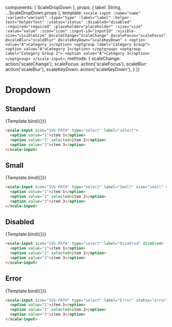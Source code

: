 
<Meta
  title='Components/Dropdown'
  component={ScaleDropDown}
  argTypes={{}}
/>

  components: { ScaleDropDown },
  props: {
    label: String,
    ...ScaleDropDown.props
  },
  template: `
    <scale-input
      :name="name"
      :variant="variant"
      :type="type"
      :label="label"
      :helper-text="helperText"
      :status="status"
      :disabled="disabled"
      :required="required"
      :placeholder="placeholder"
      :size="size"
      :value="value"
      :icon="icon"
      :input-id="inputId"
      :visible-size="visibleSize"
      @scaleChange="scaleChange"
      @scaleFocus="scaleFocus"
      @scaleBlur="scaleBlur"
      @scaleKeyDown="scaleKeyDown"
    >
      <option value="A">Category 1</option>
      <optgroup label="Category Group">
        <option value="A">Category 2</option>
      </optgroup>
      <optgroup label="Category Group 2">
        <option value="A">Category 3</option>
      </optgroup>
    </scale-input>
  `,
  methods: {
    scaleChange: action('scaleChange'),
    scaleFocus: action('scaleFocus'),
    scaleBlur: action('scaleBlur'),
    scaleKeyDown: action('scaleKeyDown'),
  }
})

# Dropdown

## Standard

<Preview withSource="none">
  <Story
    name='Standard'
    args={{
      label: 'Select',
      type: 'select',
      icon: 'M20.65 7.4c-.3-.3-.75-.3-1.05 0L12 15 4.4 7.4c-.3-.3-.75-.3-1.05 0s-.3.75 0 1.05L12 17.1l8.65-8.65c.3-.25.3-.75 0-1.05z'
    }}
  >
    {Template.bind({})}
  </Story>
</Preview>

<Props story='Standard' />

```html
<scale-input icon="SVG-PATH" type="select" label="select">
  <option value="1">item 1</option>
  <option value="2" selected>item 2</option>
  <option value="3">item 3</option>
</scale-input>
```


## Small

<Preview withSource="none">
  <Story
    name='Small'
    args={{
      label: 'Small',
      type: 'select',
      size: 'small',
      variant: 'animated',
      icon: 'M20.65 7.4c-.3-.3-.75-.3-1.05 0L12 15 4.4 7.4c-.3-.3-.75-.3-1.05 0s-.3.75 0 1.05L12 17.1l8.65-8.65c.3-.25.3-.75 0-1.05z'
    }}
  >
    {Template.bind({})}
  </Story>
</Preview>


```html
<scale-input icon="SVG-PATH" type="select" label="Small" size="small" variant="animated" placeholder="Small">
  <option value="1">item 1</option>
  <option value="2" selected>item 2</option>
  <option value="3">item 3</option>
</scale-input>
```


## Disabled

<Preview withSource="none">
  <Story
    name='Disabled'
    args={{
      label: 'Disabled',
      type: 'select',
      disabled: true,
      icon: 'M20.65 7.4c-.3-.3-.75-.3-1.05 0L12 15 4.4 7.4c-.3-.3-.75-.3-1.05 0s-.3.75 0 1.05L12 17.1l8.65-8.65c.3-.25.3-.75 0-1.05z'
    }}
  >
    {Template.bind({})}
  </Story>
</Preview>


```html
<scale-input icon="SVG-PATH" type="select" label="Disabled" disabled>
  <option value="1">item 1</option>
  <option value="2" selected>item 2</option>
  <option value="3">item 3</option>
</scale-input>
```


## Error

<Preview withSource="none">
  <Story
    name='Error'
    args={{
      label: 'Error',
      type: 'select',
      status: 'error',
      helperText: 'Something went wrong...',
      icon: 'M20.65 7.4c-.3-.3-.75-.3-1.05 0L12 15 4.4 7.4c-.3-.3-.75-.3-1.05 0s-.3.75 0 1.05L12 17.1l8.65-8.65c.3-.25.3-.75 0-1.05z'
    }}
  >
    {Template.bind({})}
  </Story>
</Preview>


```html
<scale-input icon="SVG-PATH" type="select" label="Error" status="error" helper-text="Something went wrong...">
  <option value="1">item 1</option>
  <option value="2" selected>item 2</option>
  <option value="3">item 3</option>
</scale-input>
```
